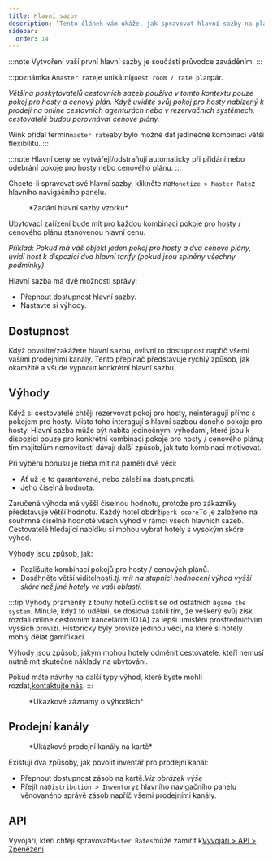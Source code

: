 ```yaml
---
title: Hlavní sazby
description: 'Tento článek vám ukáže, jak spravovat hlavní sazby na platformě Wink.'
sidebar:
  order: 14
---
```


:::note
Vytvoření vaší první hlavní sazby je součástí průvodce zaváděním.
:::

:::poznámka
A`master rate`je unikátní`guest room / rate plan`pár.

*Většina poskytovatelů cestovních sazeb používá v tomto kontextu pouze pokoj pro hosty a cenový plán. Když uvidíte svůj pokoj pro hosty nabízený k prodeji na online cestovních agenturách nebo v rezervačních systémech, cestovatelé budou porovnávat cenové plány.*

Wink přidal termín`master rate`aby bylo možné dát jedinečné kombinaci větší flexibilitu.
:::

:::note
Hlavní ceny se vytvářejí/odstraňují automaticky při přidání nebo odebrání pokoje pro hosty nebo cenového plánu. :::

Chcete-li spravovat své hlavní sazby, klikněte na`Monetize > Master Rate`z hlavního navigačního panelu.

<figure>
  <CloudinaryImage width="350" height="484" resize="scale" quality="best" alt="Hlavní sazba" src="academy/master-rate" errorImage="noimage_opaque_nyrtl0.png" />

  <figcaption>*Zadání hlavní sazby vzorku*</figcaption>
</figure>


Ubytovací zařízení bude mít pro každou kombinaci pokoje pro hosty / cenového plánu stanovenou hlavní cenu.

*Příklad: Pokud má váš objekt jeden pokoj pro hosty a dva cenové plány, uvidí host k dispozici dva hlavní tarify (pokud jsou splněny všechny podmínky).*

Hlavní sazba má dvě možnosti správy:

* Přepnout dostupnost hlavní sazby.
* Nastavte si výhody.

## Dostupnost

Když povolíte/zakážete hlavní sazbu, ovlivní to dostupnost napříč všemi vašimi prodejními kanály. Tento přepínač představuje rychlý způsob, jak okamžitě a všude vypnout konkrétní hlavní sazbu.

## Výhody

Když si cestovatelé chtějí rezervovat pokoj pro hosty, neinteragují přímo s pokojem pro hosty. Místo toho interagují s hlavní sazbou daného pokoje pro hosty.
Hlavní sazba může být nabita jedinečnými výhodami, které jsou k dispozici pouze pro konkrétní kombinaci pokoje pro hosty / cenového plánu; tím majitelům nemovitostí dávají další způsob, jak tuto kombinaci motivovat.

Při výběru bonusu je třeba mít na paměti dvě věci:

* Ať už je to garantované, nebo záleží na dostupnosti.
* Jeho číselná hodnota.

Zaručená výhoda má vyšší číselnou hodnotu, protože pro zákazníky představuje větší hodnotu.
Každý hotel obdrží`perk score`To je založeno na souhrnné číselné hodnotě všech výhod v rámci všech hlavních sazeb.
Cestovatelé hledající nabídku si mohou vybrat hotely s vysokým skóre výhod.

Výhody jsou způsob, jak:

* Rozlišujte kombinaci pokojů pro hosty / cenových plánů.
* Dosáhněte větší viditelnosti.*tj. mít na stupnici hodnocení výhod vyšší skóre než jiné hotely ve vaší oblasti.*

:::tip
Výhody pramenily z touhy hotelů odlišit se od ostatních a`game the system`.
Minule, když to udělali, se doslova zabili tím, že veškerý svůj zisk rozdali online cestovním kancelářím (OTA) za lepší umístění prostřednictvím vyšších provizí.
Historicky byly provize jedinou věcí, na které si hotely mohly dělat gamifikaci.

Výhody jsou způsob, jakým mohou hotely odměnit cestovatele, kteří nemusí nutně mít skutečné náklady na ubytování.

Pokud máte návrhy na další typy výhod, které byste mohli rozdat,[kontaktujte nás](mailto:hi@wink.travel).
:::

<figure>
  <CloudinaryImage width="700" height="263" resize="scale" quality="best" alt="Výhody" src="academy/perks" errorImage="noimage_opaque_nyrtl0.png" />

  <figcaption>*Ukázkové záznamy o výhodách*</figcaption>
</figure>


## Prodejní kanály

<figure>
  <CloudinaryImage width="350" height="368" resize="scale" quality="best" alt="Prodejní kanály" src="academy/sales-channels-card" errorImage="noimage_opaque_nyrtl0.png" />

  <figcaption>*Ukázkové prodejní kanály na kartě*</figcaption>
</figure>


Existují dva způsoby, jak povolit inventář pro prodejní kanál:

* Přepnout dostupnost zásob na kartě.*Viz obrázek výše*
* Přejít na`Distribution > Inventory`z hlavního navigačního panelu věnovaného správě zásob napříč všemi prodejními kanály.

## API

Vývojáři, kteří chtějí spravovat`Master Rates`může zamířit k[Vývojáři > API > Zpeněžení](/developers/apis/#monetize-api).

